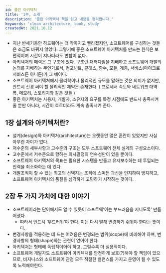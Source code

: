 ```yaml
---
id: 클린 아키텍처
title: '1부, 소개'
description: '클린 아키텍처 책을 읽고 내용을 정리합니다.'
keywords: 'clean architecture, book, study'
createdAt: 2021.10.12
---
```


- 지난 반세기동안 하드웨어는 더 작아지고 빨라졌지만, 소프트웨어를 구성하는 것들은 조금도 바뀌지 않았다. 그렇기에 좋은 소프트웨어 아키텍처를 만드는 원칙은 보편적이며 시간이 지나더라도 변함이 없다.
- 아키텍처의 매력은 그 구조에 있다. 구조란 패러다임을 지배하고 소프트웨어 개발의 논의를 지배하는 무언가로서, 컴포넌트, 클래스, 함수, 모듈, 계층, 서비스(마이크로서비스든 아니든)가 그 예이다.
- 소프트웨어 아키텍처에서 물리학이나 물리적인 규모를 말하는 것은 의미가 없지만, 반드시 신경 써야 할 물리적인 제약은 존재한다. ( 프로세서 속도와 네트워크 대역폭, 메모리, 스토리지와 같은 것들 )
- 좋은 아키텍처는 사용자, 개발자, 소유자의 요구를 특정 시점에도 반드시 충족시켜줄 뿐만 아니라, 시간이 흐르더라도 계속 충족시켜 준다.

## 1장 설계와 아키텍처란?

- 설계(design)와 아키텍처(architecture)는 오랫동안 많은 혼란이 있었지만 사실 아무런 차이가 없다.
- 저수준의 세부사항과 고수준의 구조는 모두 소프트웨어 전체 설계의 구성요소이다.
- 고수준에서 저수준으로 향하는 의사결정의 연속성만이 있을 뿐이다.
- 소프트웨어 아키텍처의 목표는 필요한 시스템을 만들고 유지보수하는 데 투입되는 인력을 최소화하는 데 있다.
- 개발조직이 할 수 있는 최고의 선택지는 조직에 스며든 과신을 인지하여 방지하고, 소프트웨어 아키텍처의 품질을 심각하게 고민하기 시작하는 것이다.

## 2장 두 가지 가치에 대한 이야기

- 소프트웨어라는 단어에서도 알 수 있듯이 소프트웨’어는 부드러움을 지니도록’ 만들어졌다.
  - 따라서 반드시 ‘부드러워’야 한다. 이는 다시 말해 변경하기 쉬워야 한다는 뜻이다.
- 변경사항을 적용하는 데 드는 어려움은 변경되는 범위(scope)에 비례해야 하며, 변경사항의 형태(shape)와는 관련이 없어야 한다.
- 아키텍처는 형태에 독립적이어야 하고, 그럴수록 더 실용적이다.
- 소프트웨어 개발자도 소프트웨어 아키텍처를 안전하게 보호(?)해야 할 책임이 있으므로, 비지니스와 소프트웨어 관점 모두 적절한 밸런스를 가지고 운영이 될 수 있도록 노력해야한다.
